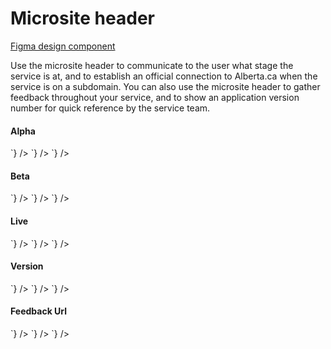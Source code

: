 
<Meta title="Components/Microsite Header" />

# Microsite header

[Figma design component](https://www.figma.com/file/3pb2IK8s2QUqWieH79KdN7/Components---DIO-DS?node-id=2%3A81)

Use the microsite header to communicate to the user what stage the service is at, and to establish an official
connection to Alberta.ca when the service is on a subdomain. You can also use the microsite header to gather
feedback throughout your service, and to show an application version number for quick reference by the service team.

#### Alpha

<Story name="Alpha">
  <GoAMicrositeHeader level="alpha" />
</Story>

<Tabs>
  <Tab label="Web Component">
    <CodeSnippet
      lang="html"
      code={`
      <goa-microsite-header level="alpha" version="v1.2.3" />
    `}
    />
  </Tab>
  <Tab label="Angular">
    <CodeSnippet
      lang="html"
      code={`
      <goa-microsite-header level="alpha" version="v1.2.3" />
    `}
    />
  </Tab>
  <Tab label="React">
    <CodeSnippet
      lang="jsx"
      code={`
      <GoAMicrositeHeader level="alpha" version="v1.2.3" />
    `}
    />
  </Tab>
</Tabs>

#### Beta

<Story name="Beta">
  <GoAMicrositeHeader level="beta" />
</Story>

<Tabs>
  <Tab label="Web Component">
    <CodeSnippet
      lang="html"
      code={`
      <goa-microsite-header level="beta"/>
    `}
    />
  </Tab>
  <Tab label="Angular">
    <CodeSnippet
      lang="html"
      code={`
      <goa-microsite-header level="beta"/>
    `}
    />
  </Tab>
  <Tab label="React">
    <CodeSnippet
      lang="jsx"
      code={`
      <GoAMicrositeHeader level="beta"/>
    `}
    />
  </Tab>
</Tabs>

#### Live

<Story name="Live">
  <GoAMicrositeHeader level="live" />
</Story>

<Tabs>
  <Tab label="Web Component">
    <CodeSnippet
      lang="html"
      code={`
      <goa-microsite-header level="live"/>
    `}
    />
  </Tab>
  <Tab label="Angular">
    <CodeSnippet
      lang="html"
      code={`
      <goa-microsite-header level="live"/>
    `}
    />
  </Tab>
  <Tab label="React">
    <CodeSnippet
      lang="jsx"
      code={`
      <GoAMicrositeHeader level="live"/>
    `}
    />
  </Tab>
</Tabs>

#### Version

<Story name="Version">
  <GoAMicrositeHeader level="alpha" version="v1.2.3" />
</Story>

<Tabs>
  <Tab label="Web Component">
    <CodeSnippet
      lang="html"
      code={`
      <goa-microsite-header level="alpha" version="v1.2.3" />
    `}
    />
  </Tab>
  <Tab label="Angular">
    <CodeSnippet
      lang="html"
      code={`
      <goa-microsite-header level="alpha" version="v1.2.3" />
    `}
    />
  </Tab>
  <Tab label="React">
    <CodeSnippet
      lang="jsx"
      code={`
      <GoAMicrositeHeader level="alpha" version="v1.2.3" />
    `}
    />
  </Tab>
</Tabs>

#### Feedback Url

<Story name="Feedback Url">
  <GoAMicrositeHeader
    level="alpha"
    version="v1.2.3"
    feedbackUrl="https://example.com/feedback"
  />
</Story>

<Tabs>
  <Tab label="Web Component">
    <CodeSnippet
      lang="html"
      code={`
      <goa-microsite-header level="alpha" version="v1.2.3" feedbackurl="https://example.com/feedback" />
    `}
    />
  </Tab>
  <Tab label="Angular">
    <CodeSnippet
      lang="html"
      code={`
      <goa-microsite-header level="alpha" version="v1.2.3" feedbackurl="https://example.com/feedback"/>
    `}
    />
  </Tab>
  <Tab label="React">
    <CodeSnippet
      lang="jsx"
      code={`
      <GoAMicrositeHeader level="alpha" version="v1.2.3" feedbackUrl="https://example.com/feedback" />
    `}
    />
  </Tab>
</Tabs>
